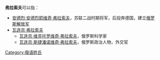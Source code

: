'''弗拉索夫'''可以指：
* [[安德烈·安德烈耶维奇·弗拉索夫|安德烈·安德烈耶维奇·弗拉索夫]]，苏联二战时期将军，后投奔德国，建立[[俄罗斯解放军|俄罗斯解放军]]
* [[瓦连京·弗拉索夫|瓦连京·弗拉索夫]]
** [[瓦连京·维克托罗维奇·弗拉索夫|瓦连京·维克托罗维奇·弗拉索夫]]，俄罗斯科学家
** [[瓦连京·斯捷潘诺维奇·弗拉索夫|瓦连京·斯捷潘诺维奇·弗拉索夫]]，俄罗斯政治人物，外交官

{{Disambiguation|F|Cat=四字姓氏消歧义}}
[[Category:俄语姓氏|Category:俄语姓氏]]